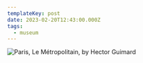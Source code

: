 ```yaml
---
templateKey: post
date: 2023-02-20T12:43:00.000Z
tags:
  - museum
---
```

![](../../assets/art/20230220-paris-le-metropolitain.jpg "Paris, Le Métropolitain, by Hector Guimard")